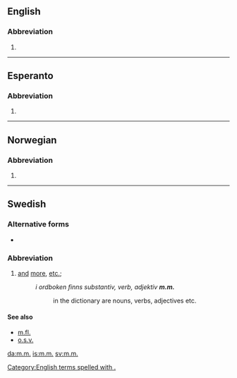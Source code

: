{{also|mm|Mm|MM|mm.|.mm|M&M}}
==English==

===Abbreviation===
{{rfc-header|Abbreviation}}
{{head|en|abbreviation}}

# {{abbreviation of|mutatis mutandis|lang=en}}

[[Category:English terms spelled with .]]

----

==Esperanto==

===Abbreviation===
{{rfc-header|Abbreviation}}
{{head|eo|abbreviation}}

# {{abbreviation of|marmejlo|lang=eo}}

----

==Norwegian==

===Abbreviation===
{{rfc-header|Abbreviation}}
{{head|no|abbreviation}}

# {{abbreviation of|med mer|lang=no}}

----

==Swedish==

===Alternative forms===
* {{l|sv|mm}}

===Abbreviation===
{{rfc-header|Abbreviation}}
{{head|sv|abbreviation}}

# [[and]] [[more]], [[etc.]]; {{abbreviation of|[[med]] [[mera]]|lang=sv}}
#: ''i ordboken finns substantiv, verb, adjektiv '''m.m.'''''
#:: in the dictionary are nouns, verbs, adjectives etc.

====See also====
* [[m.fl.]]
* [[o.s.v.]]

[[da:m.m.]]
[[is:m.m.]]
[[sv:m.m.]]